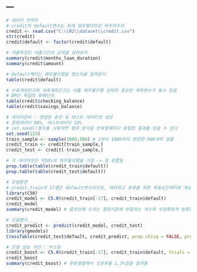---
---

```{r tree1}
# 데이터 전처리
# credit의 default변수는 원래 범주형이므로 바꾸어주자
credit <- read.csv("C:\\R2\\dataset\\credit.csv")
str(credit)
credit$default <- factor(credit$default)
```

```{r tree2}
# 대출특징인 대출기간과 금액을 살펴보자
summary(credit$months_loan_duration)
summary(credit$amount)

# default벡터는 채무불이행을 했는지를 알려준다
table(credit$default)

# 수표계좌잔고와 저축계좌잔고는 대출 채무불이행 상태의 중요한 예측변수가 될수 있음
# DM은 독일의 화폐단위
table(credit$checking_balance)
table(credit$savings_balance)
```

```{r tree3}
# 데이터준비 : 랜덤한 훈련 및 테스트 데이터셋 생성
# 훈련데이터 90%, 테스트데이터 10%
# set.seed()함수를 사용하면 향후 분석을 반복할때마다 동일한 결과를 얻을 수 있다
set.seed(123)
train_sample <- sample(1000,900) # 1부터 1000까지 랜덤한 900개의 샘플
credit_train <- credit[train_sample,]
credit_test <- credit[-train_sample,]

# 각 데이터셋은 약30%의 채무불이행을 가짐 -> 잘 분할됨
prop.table(table(credit_train$default))
prop.table(table(credit_test$default))
```

```{r tree4}
# 모델훈련 
# credit_train의 17열은 default변수이므로, 제외하고 분류를 위한 목표요인벡터로 제공
library(C50)
credit_model <- C5.0(credit_train[-17], credit_train$default)
credit_model
summary(credit_model) # 괄호안에 숫자는 결정기준에 부합하는 개수와 부정확하게 분류된 개수를 나타냄. 트리이후에 혼동행렬을 보여주는데 모델이 11%의 오류율을 가지고 있음을 알려줌
```

```{r tree5}
# 모델평가
credit_predict <- predict(credit_model, credit_test)
library(gmodels)              
CrossTable(credit_test$default, credit_predict, prop.chisq = FALSE, prop.t = FALSE, prop.r = FALSE,  dnn = c('actual default','predicted default'))
```

```{r tree6}
# 모델 성능 개선 : 부스팅
credit_boost <- C5.0(credit_train[-17], credit_train$default, trials = 10)
credit_boost           
summary(credit_boost) # 혼동행렬에서 오분류율 1.3%임을 알려줌

```